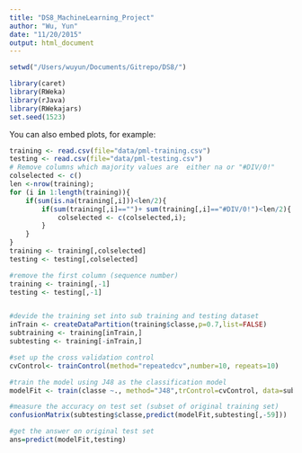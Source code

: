 ```yaml
---
title: "DS8_MachineLearning_Project"
author: "Wu, Yun"
date: "11/20/2015"
output: html_document
---
```




```r
setwd("/Users/wuyun/Documents/Gitrepo/DS8/")
```
```r
library(caret)
library(RWeka)
library(rJava)
library(RWekajars)
set.seed(1523)
```

You can also embed plots, for example:

```r
training <- read.csv(file="data/pml-training.csv")
testing <- read.csv(file="data/pml-testing.csv")
# Remove columns which majority values are  either na or "#DIV/0!"
colselected <- c()
len <-nrow(training);
for (i in 1:length(training)){
	if(sum(is.na(training[,i]))<len/2){
		if(sum(training[,i]=="")+ sum(training[,i]=="#DIV/0!")<len/2){
			colselected <- c(colselected,i);
		}
	}
}
training <- training[,colselected]
testing <- testing[,colselected]

#remove the first column (sequence number)
training <- training[,-1]
testing <- testing[,-1]


#devide the training set into sub training and testing dataset
inTrain <- createDataPartition(training$classe,p=0.7,list=FALSE)
subtraining <- training[inTrain,]
subtesting <- training[-inTrain,]

#set up the cross validation control
cvControl<- trainControl(method="repeatedcv",number=10, repeats=10)

#train the model using J48 as the classification model
modelFit <- train(classe ~., method="J48",trControl=cvControl, data=subtraining)

#measure the accuracy on test set (subset of original training set)
confusionMatrix(subtesting$classe,predict(modelFit,subtesting[,-59]))

#get the answer on original test set
ans=predict(modelFit,testing)

```

